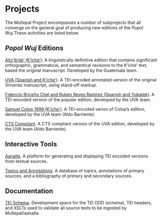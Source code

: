 # Projects

The Multepal Project encompasses a number of subprojects that all converge on the general goal of producing new editions of the _Popol Wuj_.These activities are listed below.  

<!--
For these reasons, we wanted to create a digital edition of the text that would allow readers to appreciate the many meanings and histories embedded in the narrative. This thematic research collection unites key primary sources -- namely, Ximénez's K'iche'- and Spanish-language manuscript (1701-3), as it has been preserved at the Newberry Library and disseminated as pdfs by the Ohio State University Library -- and variant translations, especially Sam Colop (2008), Dennis Tedlock and Andrés Xiloj (1996), and Allen Christenson (2003, 2008). We also make use of secondary work from archaeology, anthropology, art history, history, linguistics, and literary studies, as well as insights from In the future, we hope to add an English-language level using Allen J. Christenson's (2003) literal poetic translation. We also plan to update the site with new research as it becomes available and as our readers share their insights with us.
-->

## _Popol Wuj_ Editions

[Ajtz'ib'ab' (K'iche')](https://github.com/Multepal/popolwuj-ajtzibab-kiche). A linguistically definitive edition that contains significant orthographic, grammatical, and semantical revisions to the K’iche’ text, based the original manuscript. Developed by the Guatemala team. 

[UVA (Spanish and K'iche')](https://github.com/Multepal/popolwuj-ximenez-original). A TEI-encoded annotated version of the original Ximenez manuscript, using stand-off markup. 

[Fidencio Briceño Chel and Rubén Reyes Ramírez (Spanish and Yukatek)](https://github.com/Multepal/poopolwuuj-chel-yukateko). A TEI-encoded version of the popular edition, developed by the UVA team.

[Samuel Colop 1999 (K'iche')](https://github.com/Multepal/popolwuj-colop-poetica-kiche). A TEI-encoded verion of Colop's edition, developed by the UVA team (Aldo Barriente).

[CTS Compliant](https://github.com/Multepal/CTS). A CTS compliant version of the UVA edition, developed by the UVA team (Aldo Barriente).

## Interactive Tools

[Áanalte](https://multepal.github.io/app-aanalte/). A platform for generating and displaying TEI encoded versions from textual sources.

[Topics and Annotations](http://multepal.spanitalport.virginia.edu/). A database of topics, annotations of primary sources, and a bibliography of primary and secondary sources.

## Documentation

[TEI Schema](https://github.com/Multepal/documentation-schema-texts). Development space for the TEI ODD (schema), TEI headers, and XSLTs used to validate all source texts to be ingested by Multepal/aanalte.